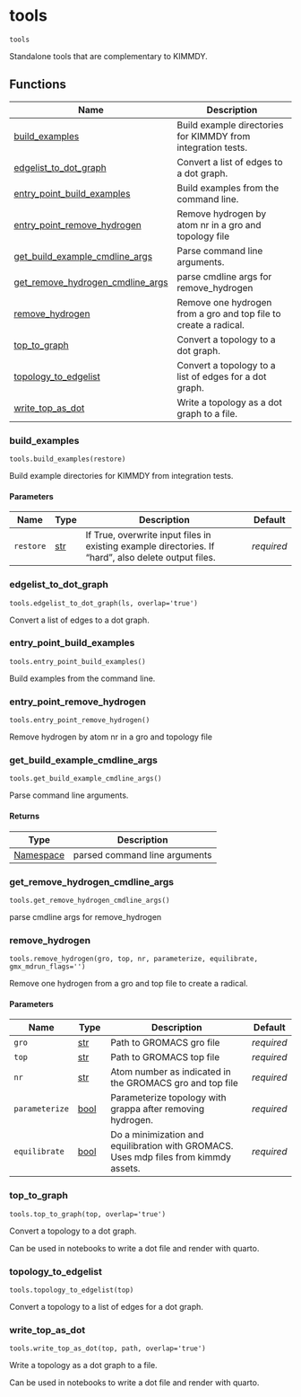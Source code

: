 # tools { #kimmdy.tools }

`tools`

Standalone tools that are complementary to KIMMDY.

## Functions

| Name | Description |
| --- | --- |
| [build_examples](#kimmdy.tools.build_examples) | Build example directories for KIMMDY from integration tests. |
| [edgelist_to_dot_graph](#kimmdy.tools.edgelist_to_dot_graph) | Convert a list of edges to a dot graph. |
| [entry_point_build_examples](#kimmdy.tools.entry_point_build_examples) | Build examples from the command line. |
| [entry_point_remove_hydrogen](#kimmdy.tools.entry_point_remove_hydrogen) | Remove hydrogen by atom nr in a gro and topology file |
| [get_build_example_cmdline_args](#kimmdy.tools.get_build_example_cmdline_args) | Parse command line arguments. |
| [get_remove_hydrogen_cmdline_args](#kimmdy.tools.get_remove_hydrogen_cmdline_args) | parse cmdline args for remove_hydrogen |
| [remove_hydrogen](#kimmdy.tools.remove_hydrogen) | Remove one hydrogen from a gro and top file to create a radical. |
| [top_to_graph](#kimmdy.tools.top_to_graph) | Convert a topology to a dot graph. |
| [topology_to_edgelist](#kimmdy.tools.topology_to_edgelist) | Convert a topology to a list of edges for a dot graph. |
| [write_top_as_dot](#kimmdy.tools.write_top_as_dot) | Write a topology as a dot graph to a file. |

### build_examples { #kimmdy.tools.build_examples }

`tools.build_examples(restore)`

Build example directories for KIMMDY from integration tests.

#### Parameters

| Name      | Type         | Description                                                                                          | Default    |
|-----------|--------------|------------------------------------------------------------------------------------------------------|------------|
| `restore` | [str](`str`) | If True, overwrite input files in existing example directories. If "hard", also delete output files. | _required_ |

### edgelist_to_dot_graph { #kimmdy.tools.edgelist_to_dot_graph }

`tools.edgelist_to_dot_graph(ls, overlap='true')`

Convert a list of edges to a dot graph.

### entry_point_build_examples { #kimmdy.tools.entry_point_build_examples }

`tools.entry_point_build_examples()`

Build examples from the command line.

### entry_point_remove_hydrogen { #kimmdy.tools.entry_point_remove_hydrogen }

`tools.entry_point_remove_hydrogen()`

Remove hydrogen by atom nr in a gro and topology file

### get_build_example_cmdline_args { #kimmdy.tools.get_build_example_cmdline_args }

`tools.get_build_example_cmdline_args()`

Parse command line arguments.

#### Returns

| Type                     | Description                   |
|--------------------------|-------------------------------|
| [Namespace](`Namespace`) | parsed command line arguments |

### get_remove_hydrogen_cmdline_args { #kimmdy.tools.get_remove_hydrogen_cmdline_args }

`tools.get_remove_hydrogen_cmdline_args()`

parse cmdline args for remove_hydrogen

### remove_hydrogen { #kimmdy.tools.remove_hydrogen }

`tools.remove_hydrogen(gro, top, nr, parameterize, equilibrate, gmx_mdrun_flags='')`

Remove one hydrogen from a gro and top file to create a radical.

#### Parameters

| Name           | Type           | Description                                                                          | Default    |
|----------------|----------------|--------------------------------------------------------------------------------------|------------|
| `gro`          | [str](`str`)   | Path to GROMACS gro file                                                             | _required_ |
| `top`          | [str](`str`)   | Path to GROMACS top file                                                             | _required_ |
| `nr`           | [str](`str`)   | Atom number as indicated in the GROMACS gro and top file                             | _required_ |
| `parameterize` | [bool](`bool`) | Parameterize topology with grappa after removing hydrogen.                           | _required_ |
| `equilibrate`  | [bool](`bool`) | Do a minimization and equilibration with GROMACS. Uses mdp files from kimmdy assets. | _required_ |

### top_to_graph { #kimmdy.tools.top_to_graph }

`tools.top_to_graph(top, overlap='true')`

Convert a topology to a dot graph.

Can be used in notebooks to write a dot file and render with quarto.

### topology_to_edgelist { #kimmdy.tools.topology_to_edgelist }

`tools.topology_to_edgelist(top)`

Convert a topology to a list of edges for a dot graph.

### write_top_as_dot { #kimmdy.tools.write_top_as_dot }

`tools.write_top_as_dot(top, path, overlap='true')`

Write a topology as a dot graph to a file.

Can be used in notebooks to write a dot file and render with quarto.
